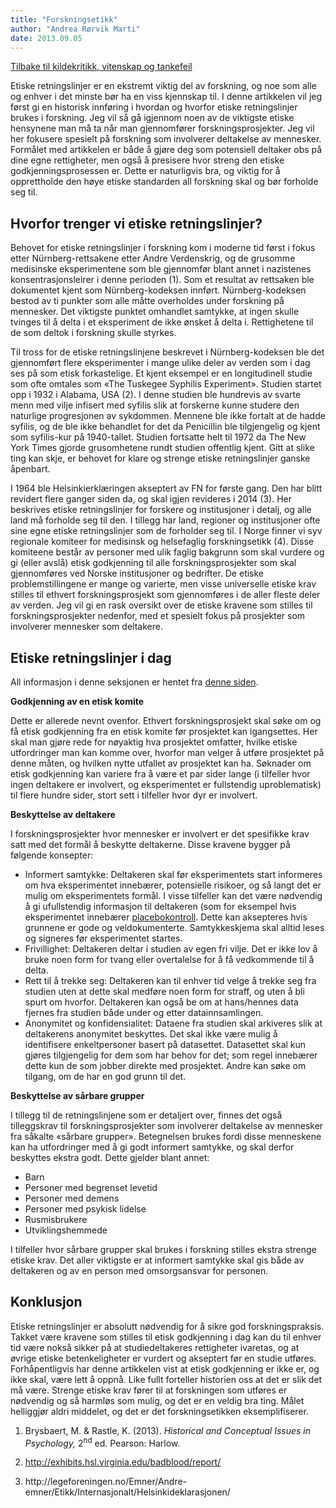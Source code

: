 ```yaml
---
title: "Forskningsetikk"
author: "Andrea Rørvik Marti"
date: 2013.09.05
---
```


[Tilbake til kildekritikk, vitenskap og tankefeil](../../kildekritikk.qmd "Kildekritikk, vitenskap og tankefeil")

Etiske retningslinjer er en ekstremt viktig del av forskning, og noe som alle og enhver i det minste bør ha en viss kjennskap til. I denne artikkelen vil jeg først gi en historisk innføring i hvordan og hvorfor etiske retningslinjer brukes i forskning. Jeg vil så gå igjennom noen av de viktigste etiske hensynene man må ta når man gjennomfører forskningsprosjekter. Jeg vil her fokusere spesielt på forskning som involverer deltakelse av mennesker. Formålet med artikkelen er både å gjøre deg som potensiell deltaker obs på dine egne rettigheter, men også å presisere hvor streng den etiske godkjenningsprosessen er. Dette er naturligvis bra, og viktig for å opprettholde den høye etiske standarden all forskning skal og bør forholde seg til.

## Hvorfor trenger vi etiske retningslinjer?

Behovet for etiske retningslinjer i forskning kom i moderne tid først i fokus etter Nürnberg-rettsakene etter Andre Verdenskrig, og de grusomme medisinske eksperimentene som ble gjennomfør blant annet i nazistenes konsentrasjonsleirer i denne perioden (1). Som et resultat av rettsaken ble dokumentet kjent som Nürnberg-kodeksen innført. Nürnberg-kodeksen bestod av ti punkter som alle måtte overholdes under forskning på mennesker. Det viktigste punktet omhandlet samtykke, at ingen skulle tvinges til å delta i et eksperiment de ikke ønsket å delta i. Rettighetene til de som deltok i forskning skulle styrkes.

Til tross for de etiske retningslinjene beskrevet i Nürnberg-kodeksen ble det gjennomført flere eksperimenter i mange ulike deler av verden som i dag ses på som etisk forkastelige. Et kjent eksempel er en longitudinell studie som ofte omtales som «The Tuskegee Syphilis Experiment». Studien startet opp i 1932 i Alabama, USA (2). I denne studien ble hundrevis av svarte menn med vilje infisert med syfilis slik at forskerne kunne studere den naturlige progresjonen av sykdommen. Mennene ble ikke fortalt at de hadde syfilis, og de ble ikke behandlet for det da Penicillin ble tilgjengelig og kjent som syfilis-kur på 1940-tallet. Studien fortsatte helt til 1972 da The New York Times gjorde grusomhetene rundt studien offentlig kjent. Gitt at slike ting kan skje, er behovet for klare og strenge etiske retningslinjer ganske åpenbart.

I 1964 ble Helsinkierklæringen akseptert av FN for første gang. Den har blitt revidert flere ganger siden da, og skal igjen revideres i 2014 (3). Her beskrives etiske retningslinjer for forskere og institusjoner i detalj, og alle land må forholde seg til den. I tillegg har land, regioner og institusjoner ofte sine egne etiske retningslinjer som de forholder seg til. I Norge finner vi syv regionale komiteer for medisinsk og helsefaglig forskningsetikk (4). Disse komiteene består av personer med ulik faglig bakgrunn som skal vurdere og gi (eller avslå) etisk godkjenning til alle forskningsprosjekter som skal gjennomføres ved Norske institusjoner og bedrifter. De etiske problemstillingene er mange og varierte, men visse universelle etiske krav stilles til ethvert forskningsprosjekt som gjennomføres i de aller fleste deler av verden. Jeg vil gi en rask oversikt over de etiske kravene som stilles til forskningsprosjekter nedenfor, med et spesielt fokus på prosjekter som involverer mennesker som deltakere.

## Etiske retningslinjer i dag

All informasjon i denne seksjonen er hentet fra [denne siden](https://helseforskning.etikkom.no).

**Godkjenning av en etisk komite**

Dette er allerede nevnt ovenfor. Ethvert forskningsprosjekt skal søke om og få etisk godkjenning fra en etisk komite før prosjektet kan igangsettes. Her skal man gjøre rede for nøyaktig hva prosjektet omfatter, hvilke etiske utfordringer man kan komme over, hvorfor man velger å utføre prosjektet på denne måten, og hvilken nytte utfallet av prosjektet kan ha. Søknader om etisk godkjenning kan variere fra å være et par sider lange (i tilfeller hvor ingen deltakere er involvert, og eksperimentet er fullstendig uproblematisk) til flere hundre sider, stort sett i tilfeller hvor dyr er involvert.

**Beskyttelse av deltakere**

I forskningsprosjekter hvor mennesker er involvert er det spesifikke krav satt med det formål å beskytte deltakerne. Disse kravene bygger på følgende konsepter:

-   Informert samtykke: Deltakeren skal før eksperimentets start informeres om hva eksperimentet innebærer, potensielle risikoer, og så langt det er mulig om eksperimentets formål. I visse tilfeller kan det være nødvendig å gi ufullstendig informasjon til deltakeren (som for eksempel hvis eksperimentet innebærer [placebokontroll](full-kontroll.qmd "Full kontroll?"). Dette kan aksepteres hvis grunnene er gode og veldokumenterte. Samtykkeskjema skal alltid leses og signeres før eksperimentet startes.
-   Frivillighet: Deltakeren deltar i studien av egen fri vilje. Det er ikke lov å bruke noen form for tvang eller overtalelse for å få vedkommende til å delta.
-   Rett til å trekke seg: Deltakeren kan til enhver tid velge å trekke seg fra studien uten at dette skal medføre noen form for straff, og uten å bli spurt om hvorfor. Deltakeren kan også be om at hans/hennes data fjernes fra studien både under og etter datainnsamlingen.
-   Anonymitet og konfidensialitet: Dataene fra studien skal arkiveres slik at deltakerens anonymitet beskyttes. Det skal ikke være mulig å identifisere enkeltpersoner basert på datasettet. Datasettet skal kun gjøres tilgjengelig for dem som har behov for det; som regel innebærer dette kun de som jobber direkte med prosjektet. Andre kan søke om tilgang, om de har en god grunn til det.

**Beskyttelse av sårbare grupper**

I tillegg til de retningslinjene som er detaljert over, finnes det også tilleggskrav til forskningsprosjekter som involverer deltakelse av mennesker fra såkalte «sårbare grupper». Betegnelsen brukes fordi disse menneskene kan ha utfordringer med å gi godt informert samtykke, og skal derfor beskyttes ekstra godt. Dette gjelder blant annet:

-   Barn
-   Personer med begrenset levetid
-   Personer med demens
-   Personer med psykisk lidelse
-   Rusmisbrukere
-   Utviklingshemmede

I tilfeller hvor sårbare grupper skal brukes i forskning stilles ekstra strenge etiske krav. Det aller viktigste er at informert samtykke skal gis både av deltakeren og av en person med omsorgsansvar for personen.

## Konklusjon

Etiske retningslinjer er absolutt nødvendig for å sikre god forskningspraksis. Takket være kravene som stilles til etisk godkjenning i dag kan du til enhver tid være nokså sikker på at studiedeltakeres rettigheter ivaretas, og at øvrige etiske betenkeligheter er vurdert og akseptert før en studie utføres. Forhåpentligvis har denne artikkelen vist at etisk godkjenning er ikke er, og ikke skal, være lett å oppnå. Like fullt forteller historien oss at det er slik det må være. Strenge etiske krav fører til at forskningen som utføres er nødvendig og så harmløs som mulig, og det er en veldig bra ting. Målet helliggjør aldri middelet, og det er det forskningsetikken eksemplifiserer.

1.  Brysbaert, M. & Rastle, K. (2013). *Historical and Conceptual Issues in Psychology,* 2^nd^ ed. Pearson: Harlow.

2.  <http://exhibits.hsl.virginia.edu/badblood/report/>

3.  http://legeforeningen.no/Emner/Andre-emner/Etikk/Internasjonalt/Helsinkideklarasjonen/
